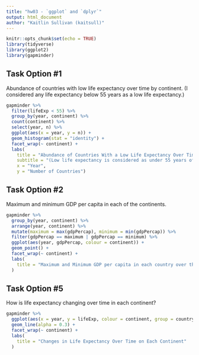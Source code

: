 ```yaml
---
title: "hw03 - `ggplot` and `dplyr`"
output: html_document
author: "Kaitlin Sullivan (kaitsull)"
---
```


```r
knitr::opts_chunk$set(echo = TRUE)
library(tidyverse)
library(ggplot2)
library(gapminder)
```

## Task Option #1
Abundance of countries with low life expectancy over time by continent.
(I considered any life expectancy below 55 years as a low life expectancy.)

```r

gapminder %>% 
  filter(lifeExp < 55) %>%
  group_by(year, continent) %>% 
  count(continent) %>% 
  select(year, n) %>% 
  ggplot(aes(x = year, y = n)) +
  geom_histogram(stat = "identity") +
  facet_wrap(~ continent) +
  labs(
    title = "Abundance of Countries With a Low Life Expectancy Over Time",
    subtitle = "(Low life expectancy is considered as under 55 years of age.)",
    x = "Year", 
    y = "Number of Countries")

```


## Task Option #2
Maximum and minimum GDP per capita in each of the continents.

```r

gapminder %>% 
  group_by(year, continent) %>%
  arrange(year, continent) %>% 
  mutate(maximum = max(gdpPercap), minimum = min(gdpPercap)) %>% 
  filter(gdpPercap == maximum | gdpPercap == minimum) %>% 
  ggplot(aes(year, gdpPercap, colour = continent)) +
  geom_point() +
  facet_wrap(~ continent) +
  labs(
    title = "Maximum and Minimum GDP per capita in each country over the years"
  )

```


## Task Option #5
How is life expectancy changing over time in each continent?

```r
gapminder %>% 
  ggplot(aes(x = year, y = lifeExp, colour = continent, group = country)) +
  geom_line(alpha = 0.3) +
  facet_wrap(~ continent) +
  labs(
    title = "Changes in Life Expectancy Over Time on Each Continent"
  )
```

